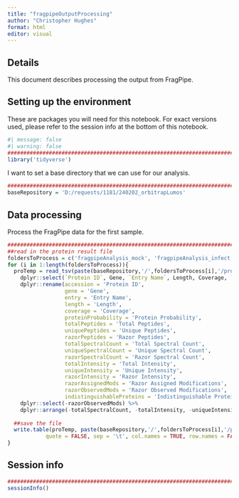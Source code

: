 ```yaml
---
title: "fragpipeOutputProcessing"
author: "Christopher Hughes"
format: html
editor: visual
---
```


## Details

This document describes processing the output from FragPipe.

## Setting up the environment

These are packages you will need for this notebook. For exact versions used, please refer to the session info at the bottom of this notebook.

```r
#| message: false
#| warning: false
##########################################################################################
library('tidyverse')
```

I want to set a base directory that we can use for our analysis.

```r
##########################################################################################
baseRepository = 'D:/requests/1181/240202_orbitrapLumos'
```

## Data processing

Process the FragPipe data for the first sample.

```r
##########################################################################################
##read in the protein result file
foldersToProcess = c('fragpipeAnalysis_mock', 'fragpipeAnalysis_infect')
for (i in 1:length(foldersToProcess)){
  proTemp = read_tsv(paste(baseRepository,'/',foldersToProcess[i],'/protein.tsv',sep=''), show_col_types = FALSE) %>%
    dplyr::select(`Protein ID`, Gene, `Entry Name`, Length, Coverage, `Protein Probability`, `Total Peptides`:`Indistinguishable Proteins`) %>%
    dplyr::rename(accession = 'Protein ID',
                  gene = 'Gene',
                  entry = 'Entry Name',
                  length = 'Length',
                  coverage = 'Coverage',
                  proteinProbability = 'Protein Probability',
                  totalPeptides = 'Total Peptides',
                  uniquePeptides = 'Unique Peptides',
                  razorPeptides = 'Razor Peptides',
                  totalSpectralCount = 'Total Spectral Count',
                  uniqueSpectralCount = 'Unique Spectral Count',
                  razorSpectralCount = 'Razor Spectral Count',
                  totalIntensity = 'Total Intensity',
                  uniqueIntensity = 'Unique Intensity',
                  razorIntensity = 'Razor Intensity',
                  razorAssignedMods = 'Razor Assigned Modifications',
                  razorObservedMods = 'Razor Observed Modifications',
                  indistinguishableProteins = 'Indistinguishable Proteins') %>%
    dplyr::select(-razorObservedMods) %>%
    dplyr::arrange(-totalSpectralCount, -totalIntensity, -uniqueIntensity, -razorIntensity)
  
  ##save the file
  write.table(proTemp, paste(baseRepository,'/',foldersToProcess[i],'/proteinProcessed.tsv',sep=''),
            quote = FALSE, sep = '\t', col.names = TRUE, row.names = FALSE)
}
```


## Session info

```r
##########################################################################################
sessionInfo()
```

